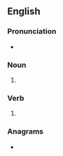 ==English==

===Pronunciation===
* {{IPA|en|/tɪfs/}}

===Noun===
{{head|en|noun form}}

# {{plural of|en|tiff}}

===Verb===
{{head|en|verb form}}

# {{en-third-person singular of|tiff}}

===Anagrams===
* {{anagrams|en|a=ffist|Stiff|stiff}}